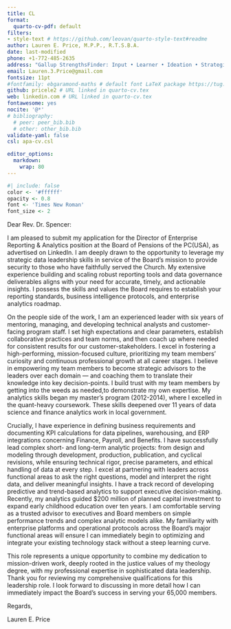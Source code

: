 ```yaml
---
title: CL
format:
  quarto-cv-pdf: default
filters:
- style-text # https://github.com/leovan/quarto-style-text#readme
author: Lauren E. Price, M.P.P., R.T.S.B.A.
date: last-modified
phone: +1-772-485-2635
address: "Gallup StrengthsFinder: Input • Learner • Ideation • Strategic • Intellection"
email: Lauren.3.Price@gmail.com
fontsize: 11pt
#fontfamily: ebgaramond-maths # default font LaTeX package https://tug.org/FontCatalogue/about.html
github: pricele2 # URL linked in quarto-cv.tex
web: linkedin.com # URL linked in quarto-cv.tex 
fontawesome: yes
nocite: '@*'
# bibliography: 
  # peer: peer_bib.bib
  # other: other_bib.bib
validate-yaml: false
csl: apa-cv.csl

editor_options:
  markdown:
    wrap: 80
---
```

```r
#| include: false
color <- '#ffffff' 
opacity <- 0.8
font <- 'Times New Roman'
font_size <- 2
```
::: {.style-text color="`{r} color`"}
<!-- P.S. My bibliograpy for the project will be sent if you interview me -->
:::
\vspace{4 mm}

\apstylekinda\today

\vspace{2 mm}

\begin{tabular}{ p{10cm} }
Reverend Dr. Frank Clark Spencer, President \\
The Board of Pensions of the Presbyterian Church (U.S.A.) \\
2000 Market Street \\
Philadelphia, Pennsylvania \\
\end{tabular}

Dear Rev. Dr. Spencer:

I am pleased to submit my application for the Director of Enterprise Reporting & Analytics position at the Board of Pensions of the PC(USA), as advertised on LinkedIn. I am deeply drawn to the opportunity to leverage my strategic data leadership skills in service of the Board’s mission to provide security to those who have faithfully served the Church. My extensive experience building and scaling robust reporting tools and data governance deliverables aligns with your need for accurate, timely, and actionable insights. I possess the skills and values the Board requires to establish your reporting standards, business intelligence protocols, and enterprise analytics roadmap. 

On the people side of the work, I am an experienced leader with six years of mentoring, managing, and developing technical analysts and customer-facing program staff. I set high expectations and clear parameters, establish collaborative practices and team norms, and then coach up where needed for consistent results for our customer-stakeholders. I excel in fostering a high-performing, mission-focused culture, prioritizing my team members’ curiosity and continuous professional growth at all career stages. I believe in empowering my team members to become strategic advisors to the leaders over each domain — and coaching them to translate their knowledge into key decision-points. I build trust with my team members by getting into the weeds as needed,to demonstrate my own expertise. My analytics skills began my master's program (2012-2014), where  I excelled in the quant-heavy coursework. These skills deepened over 11 years of data science and finance analytics work in local government. 

Crucially, I have experience in defining business requirements and documenting KPI calculations for data pipelines, warehousing, and ERP integrations concerning Finance, Payroll, and Benefits. I have successfully lead complex short- and long-term analytic projects: from design and modeling through development, production, publication, and cyclical revisions, while ensuring technical rigor, precise parameters, and ethical handling of data at every step. I excel at partnering with leaders across functional areas to ask the right questions, model and interpret the right data, and deliver meaningful insights. I have a track record of developing predictive and trend-based analytics to support executive decision-making. Recently, my analytics guided $200 million of planned capital investment to expand early childhood education over ten years. I am comfortable serving as a trusted advisor to executives and Board members on simple performance trends and complex analytic models alike. My familiarity with enterprise platforms and operational protocols across the Board’s major functional areas will ensure I can immediately begin to optimizing and integrate your existing technology stack without a steep learning curve. 

This role represents a unique opportunity to combine my dedication to mission-driven work, deeply rooted in the justice values of my theology degree, with my professional expertise in sophisticated data leadership. Thank you for reviewing my comprehensive qualifications for this leadership role. I look forward to discussing in more detail how I can immediately impact the Board’s success in serving your 65,000 members. 

Regards,

Lauren E. Price